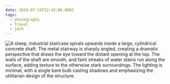 ```yaml
---
date: 2014-07-24T22:43:00.000Z
tags:
  - photography
  - travel
  - jdch
---
```

![A steep, industrial staircase spirals upwards inside a large, cylindrical concrete shaft. The metal stairway is sharply angled, creating a dramatic perspective that draws the eye toward the distant opening at the top. The walls of the shaft are smooth, and faint streaks of water stains run along the surface, adding texture to the otherwise stark surroundings. The lighting is minimal, with a single bare bulb casting shadows and emphasizing the utilitarian design of the structure.](/assets/photos/20140724-IMG_4716.jpg)
